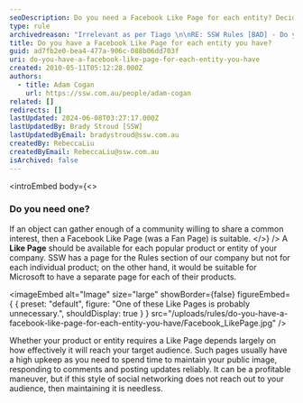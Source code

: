 ```yaml
---
seoDescription: Do you need a Facebook Like Page for each entity? Decide wisely, as it requires consistent updates and maintenance.
type: rule
archivedreason: "Irrelevant as per Tiago \n\nRE: SSW Rules [BAD] - Do you have a Facebook Like Page for each entity you have?"
title: Do you have a Facebook Like Page for each entity you have?
guid: ad7fb2e0-bea4-477a-906c-088b06dd703f
uri: do-you-have-a-facebook-like-page-for-each-entity-you-have
created: 2010-05-11T05:12:28.000Z
authors:
  - title: Adam Cogan
    url: https://ssw.com.au/people/adam-cogan
related: []
redirects: []
lastUpdated: 2024-06-08T03:27:17.000Z
lastUpdatedBy: Brady Stroud [SSW]
lastUpdatedByEmail: bradystroud@ssw.com.au
createdBy: RebeccaLiu
createdByEmail: RebeccaLiu@ssw.com.au
isArchived: false
---
```


<introEmbed
  body={<>
### Do you need one?

If an object can gather enough of a community willing to share a common interest, then a Facebook Like Page (was a Fan Page) is suitable.
  </>}
/>
A **Like Page** should be available for each popular product or entity of your company. SSW has a page for the Rules section of our company but not for each individual product; on the other hand, it would be suitable for Microsoft to have a separate page for each of their products.


<imageEmbed
  alt="Image"
  size="large"
  showBorder={false}
  figureEmbed={ {
    preset: "default",
    figure: "One of these Like Pages is probably unnecessary.",
    shouldDisplay: true
  } }
  src="/uploads/rules/do-you-have-a-facebook-like-page-for-each-entity-you-have/Facebook_LikePage.jpg"
/>


Whether your product or entity requires a Like Page depends largely on how effectively it will reach your target audience. Such pages usually have a high upkeep as you need to spend time to maintain your public image, responding to comments and posting updates reliably. It can be a profitable maneuver, but if this style of social networking does not reach out to your audience, then maintaining it is needless.
